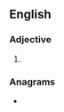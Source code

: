 ==English==

===Adjective===
{{head|en|adjective superlative form}}

# {{en-superlative of|dense}}

===Anagrams===
* {{anagrams|en|sendest}}